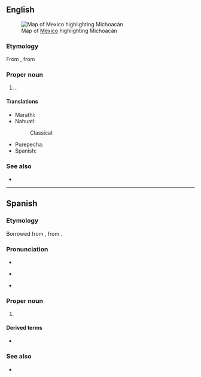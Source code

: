 ==English==
[[File:Mexico map, MX-MIC.svg|thumb|Map of [[Mexico]] highlighting Michoacán]]

===Etymology===
From {{der|en|nci|Michhuahcan|t=place of fish}}, from {{m|nah|michhuah|t=possessor of fish}}

===Proper noun===
{{en-proper noun}}

# {{place|en|state|c/Mexico}}.

====Translations====
{{trans-top|state of Mexico}}
* Marathi: {{t|mr|मिचोआकान|n}}
* Nahuatl:
*: Classical: {{t|nci|Michhuahcan}}
{{trans-mid}}
* Purepecha: {{t|pua|Michoakani}}
* Spanish: {{t+|es|Michoacán|f}}
{{trans-bottom}}

===See also===
* {{pedialite}}

----

==Spanish==

===Etymology===
Borrowed from {{bor|es|nci|Michhuahcan|michhuahcān|t=place of fish; fishers}}, from {{m|nci|michhuah|t=one who has fish}}.

===Pronunciation===
* {{es-IPA}}
* {{q|colloquial}} {{es-IPA|michuacán}}
* {{rhymes|es|an}}

===Proper noun===
{{es-proper noun|m}}

# {{place|es|state|c/Mexico}}
#: {{syn|es|MC|q1=abbreviation}}

====Derived terms====
* {{l|es|michoacano}}

===See also===
* {{pedialite|lang=es}}